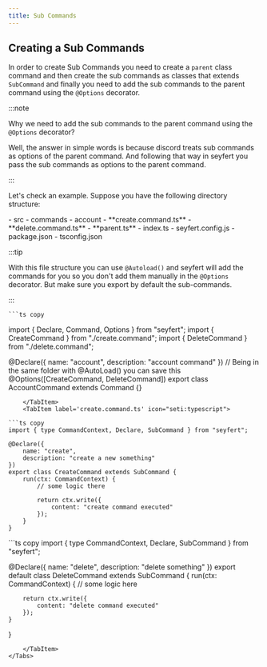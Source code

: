 ```yaml
---
title: Sub Commands
---
```



## Creating a Sub Commands

In order to create Sub Commands you need to create a `parent` class command and then create the sub commands as classes that extends `SubCommand` and finally you need to add the sub commands to the parent command using the `@Options` decorator.

:::note

Why we need to add the sub commands to the parent command using the `@Options` decorator?

Well, the answer in simple words is because discord treats sub commands as options of the parent command. And following that way in seyfert you pass the sub commands as options to the parent command.

:::



Let's check an example. Suppose you have the following directory structure:

<FileTree>
- src
 - commands
	- account
	 	- **create.command.ts**
	 	- **delete.command.ts**
	 	- **parent.ts**
 - index.ts
- seyfert.config.js
- package.json
- tsconfig.json
</FileTree>

<Tabs>
	<TabItem label='parent.ts' icon="seti:typescript">

:::tip

With this file structure you can use `@Autoload()` and seyfert will add the commands for you so you don't add them manually in the `@Options` decorator.
But make sure you export by default the sub-commands.

:::


	```ts copy
import { Declare, Command, Options } from "seyfert";
import { CreateCommand } from "./create.command";
import { DeleteCommand } from "./delete.command";

@Declare({
		name: "account",
		description: "account command"
})
// Being in the same folder with @AutoLoad() you can save this
@Options([CreateCommand, DeleteCommand])
export class AccountCommand extends Command {}

```
	</TabItem>
	<TabItem label='create.command.ts' icon="seti:typescript">
	
```ts copy
import { type CommandContext, Declare, SubCommand } from "seyfert";

@Declare({
	name: "create",
	description: "create a new something"
})
export class CreateCommand extends SubCommand {
	run(ctx: CommandContext) {
		// some logic there

		return ctx.write({
			content: "create command executed"
		});
	}
}
```
</TabItem>
<TabItem label='delete.command.ts' icon="seti:typescript">
```ts copy
import { type CommandContext, Declare, SubCommand } from "seyfert";

@Declare({
	name: "delete",
	description: "delete something"
})
export default class DeleteCommand extends SubCommand {
	run(ctx: CommandContext) {
		// some logic here

		return ctx.write({
			content: "delete command executed"
		});
	}
}
```
	</TabItem>
</Tabs>